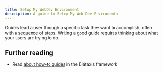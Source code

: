 ```yaml
---
title: Setup My WebDev Environment
description: A guide to Setup My Web Dev Environemtn
---
```


Guides lead a user through a specific task they want to accomplish, often with a sequence of steps.
Writing a good guide requires thinking about what your users are trying to do.

## Further reading

- Read [about how-to guides](https://diataxis.fr/how-to-guides/) in the Diátaxis framework


<Code code={exampleCode} lang="shell" title="One Line Setup" />
